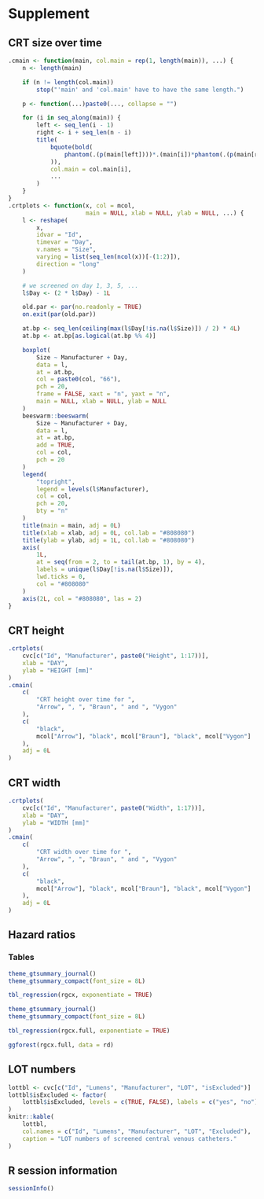 # Supplement

## CRT size over time

```r
.cmain <- function(main, col.main = rep(1, length(main)), ...) {
    n <- length(main)

    if (n != length(col.main))
        stop("'main' and 'col.main' have to have the same length.")

    p <- function(...)paste0(..., collapse = "")

    for (i in seq_along(main)) {
        left <- seq_len(i - 1)
        right <- i + seq_len(n - i)
        title(
            bquote(bold(
                phantom(.(p(main[left])))*.(main[i])*phantom(.(p(main[right])))
            )),
            col.main = col.main[i],
            ...
        )
    }
}
.crtplots <- function(x, col = mcol,
                      main = NULL, xlab = NULL, ylab = NULL, ...) {
    l <- reshape(
        x,
        idvar = "Id",
        timevar = "Day",
        v.names = "Size",
        varying = list(seq_len(ncol(x))[-(1:2)]),
        direction = "long"
    )

    # we screened on day 1, 3, 5, ...
    l$Day <- (2 * l$Day) - 1L

    old.par <- par(no.readonly = TRUE)
    on.exit(par(old.par))

    at.bp <- seq_len(ceiling(max(l$Day[!is.na(l$Size)]) / 2) * 4L)
    at.bp <- at.bp[as.logical(at.bp %% 4)]

    boxplot(
        Size ~ Manufacturer + Day,
        data = l,
        at = at.bp,
        col = paste0(col, "66"),
        pch = 20,
        frame = FALSE, xaxt = "n", yaxt = "n",
        main = NULL, xlab = NULL, ylab = NULL
    )
    beeswarm::beeswarm(
        Size ~ Manufacturer + Day,
        data = l,
        at = at.bp,
        add = TRUE,
        col = col,
        pch = 20
    )
    legend(
        "topright",
        legend = levels(l$Manufacturer),
        col = col,
        pch = 20,
        bty = "n"
    )
    title(main = main, adj = 0L)
    title(xlab = xlab, adj = 0L, col.lab = "#808080")
    title(ylab = ylab, adj = 1L, col.lab = "#808080")
    axis(
        1L,
        at = seq(from = 2, to = tail(at.bp, 1), by = 4),
        labels = unique(l$Day[!is.na(l$Size)]),
        lwd.ticks = 0,
        col = "#808080"
    )
    axis(2L, col = "#808080", las = 2)
}
```

## CRT height

```r
.crtplots(
    cvc[c("Id", "Manufacturer", paste0("Height", 1:17))],
    xlab = "DAY",
    ylab = "HEIGHT [mm]"
)
.cmain(
    c(
        "CRT height over time for ",
        "Arrow", ", ", "Braun", " and ", "Vygon"
    ),
    c(
        "black",
        mcol["Arrow"], "black", mcol["Braun"], "black", mcol["Vygon"]
    ),
    adj = 0L
)
```

## CRT width

```r
.crtplots(
    cvc[c("Id", "Manufacturer", paste0("Width", 1:17))],
    xlab = "DAY",
    ylab = "WIDTH [mm]"
)
.cmain(
    c(
        "CRT width over time for ",
        "Arrow", ", ", "Braun", " and ", "Vygon"
    ),
    c(
        "black",
        mcol["Arrow"], "black", mcol["Braun"], "black", mcol["Vygon"]
    ),
    adj = 0L
)
```

## Hazard ratios

### Tables

```r
theme_gtsummary_journal()
theme_gtsummary_compact(font_size = 8L)

tbl_regression(rgcx, exponentiate = TRUE)
```

```r
theme_gtsummary_journal()
theme_gtsummary_compact(font_size = 8L)

tbl_regression(rgcx.full, exponentiate = TRUE)
```

```r
ggforest(rgcx.full, data = rd)
```

## LOT numbers

```r
lottbl <- cvc[c("Id", "Lumens", "Manufacturer", "LOT", "isExcluded")]
lottbl$isExcluded <- factor(
    lottbl$isExcluded, levels = c(TRUE, FALSE), labels = c("yes", "no")
)
knitr::kable(
    lottbl,
    col.names = c("Id", "Lumens", "Manufacturer", "LOT", "Excluded"),
    caption = "LOT numbers of screened central venous catheters."
)
```

## R session information

```r
sessionInfo()
```
